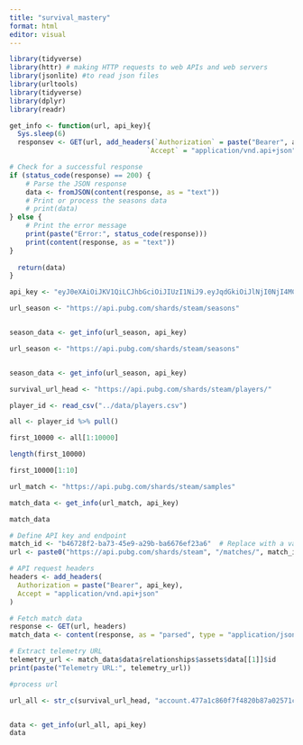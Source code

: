 ```yaml
---
title: "survival_mastery"
format: html
editor: visual
---
```


```r
library(tidyverse)
library(httr) # making HTTP requests to web APIs and web servers
library(jsonlite) #to read json files
library(urltools)
library(tidyverse)
library(dplyr)
library(readr)
```

```r

get_info <- function(url, api_key){
  Sys.sleep(6)
  responsev <- GET(url, add_headers(`Authorization` = paste("Bearer", api_key),
                                  `Accept` = "application/vnd.api+json"))

# Check for a successful response
if (status_code(response) == 200) {
    # Parse the JSON response
    data <- fromJSON(content(response, as = "text"))
    # Print or process the seasons data
    # print(data)
} else {
    # Print the error message
    print(paste("Error:", status_code(response)))
    print(content(response, as = "text"))
}
  
  return(data)
}

```

```r
api_key <- "eyJ0eXAiOiJKV1QiLCJhbGciOiJIUzI1NiJ9.eyJqdGkiOiJlNjI0NjI4MC03MjMyLTAxM2QtOGU4MS0yMjViNDYzNmQwYzgiLCJpc3MiOiJnYW1lbG9ja2VyIi"
```

```r
url_season <- "https://api.pubg.com/shards/steam/seasons"


season_data <- get_info(url_season, api_key)
```

```r
url_season <- "https://api.pubg.com/shards/steam/seasons"


season_data <- get_info(url_season, api_key)

```

```r
survival_url_head <- "https://api.pubg.com/shards/steam/players/"
```

```r

player_id <- read_csv("../data/players.csv")

all <- player_id %>% pull()

first_10000 <- all[1:10000]

length(first_10000)

first_10000[1:10]
```

```r

url_match <- "https://api.pubg.com/shards/steam/samples"

match_data <- get_info(url_match, api_key)

match_data
```

```r
# Define API key and endpoint
match_id <- "b46728f2-ba73-45e9-a29b-ba6676ef23a6"  # Replace with a valid match ID
url <- paste0("https://api.pubg.com/shards/steam", "/matches/", match_id)

# API request headers
headers <- add_headers(
  Authorization = paste("Bearer", api_key),
  Accept = "application/vnd.api+json"
)

# Fetch match data
response <- GET(url, headers)
match_data <- content(response, as = "parsed", type = "application/json")

# Extract telemetry URL
telemetry_url <- match_data$data$relationships$assets$data[[1]]$id
print(paste("Telemetry URL:", telemetry_url))
```

```r
#process url

url_all <- str_c(survival_url_head, "account.477a1c860f7f4820b87a02571c9f8c29", "/survival_mastery")


data <- get_info(url_all, api_key)
data
```

```r

```
